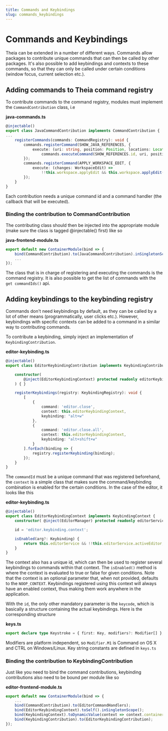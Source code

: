 ```yaml
---
title: Commands and Keybindings
slug: commands_keybindings
---
```


# Commands and Keybindings

Theia can be extended in a number of different ways. Commands allow packages to contribute unique commands that can then be called by other packages. It's also possible to add keybindings and contexts to these commands, so that they can only be called under certain conditions (window focus, current selection etc.).

## Adding commands to Theia command registry

To contribute commands to the command registry, modules must implement the `CommandContribution` class, i.e

**java-commands.ts**
```typescript
@injectable()
export class JavaCommandContribution implements CommandContribution {
...
    registerCommands(commands: CommandRegistry): void {
        commands.registerCommand(SHOW_JAVA_REFERENCES, {
            execute: (uri: string, position: Position, locations: Location[]) =>
                commands.executeCommand(SHOW_REFERENCES.id, uri, position, locations)
        });
        commands.registerCommand(APPLY_WORKSPACE_EDIT, {
            execute: (changes: WorkspaceEdit) =>
                !!this.workspace.applyEdit && this.workspace.applyEdit(changes)
        });
    }
}
```

Each contribution needs a unique command id and a command handler (the callback that will be executed).

### Binding the contribution to CommandContribution

The contributing class should then be injected into the appropriate module (make sure the class is tagged @injectable() first) like so

**java-frontend-module.ts**
```typescript
export default new ContainerModule(bind => {
    bind(CommandContribution).to(JavaCommandContribution).inSingletonScope();
    ...
});
```


The class that is in charge of registering and executing the commands is the command registry. It is also possible to get the list of commands with the `get commandIds()` api.

## Adding keybindings to the keybinding registry

Commands don't need keybindings by default, as they can be called by a lot of other means (programmatically, user clicks etc.). However, keybindings with specific contexts can be added to a command in a similar way to contributing commands.

To contribute a keybinding, simply inject an implementation of `KeybindingContribution`.

**editor-keybinding.ts**
```typescript
@injectable()
export class EditorKeybindingContribution implements KeybindingContribution {

    constructor(
        @inject(EditorKeybindingContext) protected readonly editorKeybindingContext: EditorKeybindingContext
    ) { }

    registerKeybindings(registry: KeybindingRegistry): void {
        [
            {
                command: 'editor.close',
                context: this.editorKeybindingContext,
                keybinding: "alt+w"
            },
            {
                command: 'editor.close.all',
                context: this.editorKeybindingContext,
                keybinding: "alt+shift+w"
            }
        ].forEach(binding => {
            registry.registerKeybinding(binding);
        });
    }
}
```

The `commandId` must be a unique command that was registered beforehand, the `context` is a simple class that makes sure the command/keybinding combination is enabled for the certain conditions. In the case of the editor, it looks like this

**editor-keybinding.ts**
```typescript
@injectable()
export class EditorKeybindingContext implements KeybindingContext {
    constructor( @inject(EditorManager) protected readonly editorService: EditorManager) { }

    id = 'editor.keybinding.context';

    isEnabled(arg?: Keybinding) {
        return this.editorService && !!this.editorService.activeEditor;
    }
}
```

The context also has a unique id, which can then be used to register several keybindings to commands within that context. The `isEnabled()` method is where the context is evaluated to true or false for given conditions. Note that the context is an optional parameter that, when not provided, defaults to the `NOOP_CONTEXT`. Keybindings registered using this context will always have an enabled context, thus making them work anywhere in the application.

With the `id`, the only other mandatory parameter is the `keycode`, which is basically a structure containing the actual keybindings. Here is the corresponding structure

**keys.ts**
```typescript
export declare type Keystroke = { first: Key, modifiers?: Modifier[] };
```
Modifiers are platform independent, so `Modifier.M1` is Command on OS X and CTRL on Windows/Linux. Key string constants are defined in `keys.ts`

### Binding the contribution to KeybindingContribution

Just like you need to bind the command contributions, keybinding contributions also need to be bound per module like so

**editor-frontend-module.ts**
```typescript
export default new ContainerModule(bind => {
    ...
    bind(CommandContribution).to(EditorCommandHandlers);
    bind(EditorKeybindingContext).toSelf().inSingletonScope();
    bind(KeybindingContext).toDynamicValue(context => context.container.get(EditorKeybindingContext));
    bind(KeybindingContribution).to(EditorKeybindingContribution);
});

```
